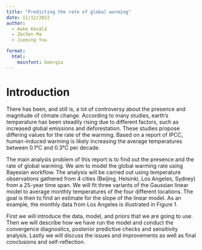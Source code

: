 ```yaml
---
title: "Predicting the rate of global warming"
date: 11/12/2022
author:   
  - Aake Kesälä   
  - Zechen Ma
  - Jieming You

format:
  html: 
    mainfont: Georgia
---
```


# Introduction

There has been, and still is, a lot of controversy about the presence and magnitude of climate change. According to many studies, earth’s temperature has been steadily rising due to different factors, such as increased global emissions and deforestation. These studies propose differing values for the rate of the warming. Based on a report of IPCC, human-induced warming is likely increasing the average temperatures between 0.1°C and 0.3°C per decade.

The main analysis problem of this report is to find out the presence and the rate of global warming. We aim to model the global warming rate using Bayesian workflow. The analysis will be carried out using temperature observations gathered from 4 cities (Beijing, Helsinki, Los Angeles, Sydney) from a 25-year time span. We will fit three variants of the Gaussian linear model to average monthly temperatures of the four different locations. The goal is then to find an estimate for the slope of the linear model. As an example, the monthly data from Los Angeles is illustrated in Figure 1.

First we will introduce the data, model, and priors that we are going to use. Then we will describe how we have run the model and conduct the convergence diagnostics, posterior predictive checks and sensitivity analysis. Lastly we will discuss the issues and improvements as well as final conclusions and self-reflection.